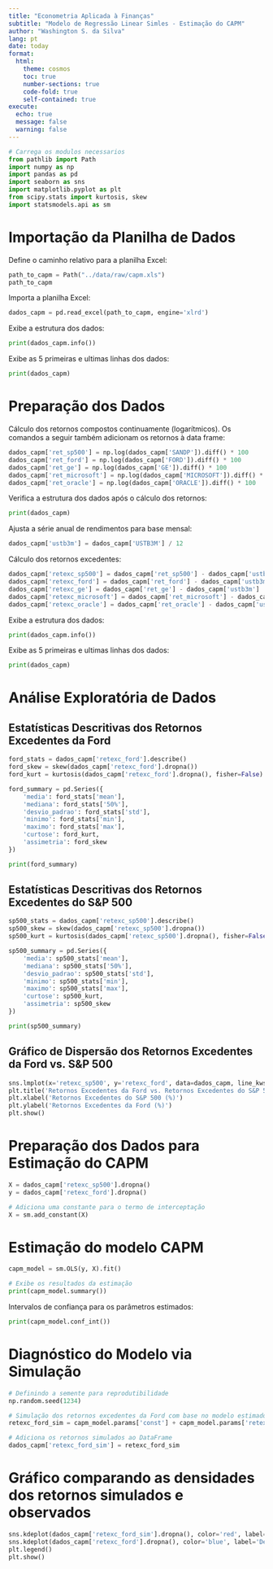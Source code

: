 ```yaml
---
title: "Econometria Aplicada à Finanças"
subtitle: "Modelo de Regressão Linear Simles - Estimação do CAPM"
author: "Washington S. da Silva"
lang: pt
date: today
format: 
  html:
    theme: cosmos
    toc: true
    number-sections: true
    code-fold: true
    self-contained: true
execute:
  echo: true
  message: false
  warning: false
---
```


```python
# Carrega os modulos necessarios
from pathlib import Path
import numpy as np
import pandas as pd 
import seaborn as sns
import matplotlib.pyplot as plt
from scipy.stats import kurtosis, skew
import statsmodels.api as sm
```

# Importação da Planilha de Dados

Define o caminho relativo para a planilha Excel: 

```python
path_to_capm = Path("../data/raw/capm.xls")
path_to_capm
```

Importa a planilha Excel:

```python
dados_capm = pd.read_excel(path_to_capm, engine='xlrd')
```

Exibe a estrutura dos dados:

```python
print(dados_capm.info())
```

Exibe as 5 primeiras e ultimas linhas dos dados:

```python
print(dados_capm)
```


# Preparação dos Dados

Cálculo dos retornos compostos continuamente (logarítmicos). Os comandos a seguir também adicionam os retornos à data frame:

```python
dados_capm['ret_sp500'] = np.log(dados_capm['SANDP']).diff() * 100
dados_capm['ret_ford'] = np.log(dados_capm['FORD']).diff() * 100
dados_capm['ret_ge'] = np.log(dados_capm['GE']).diff() * 100
dados_capm['ret_microsoft'] = np.log(dados_capm['MICROSOFT']).diff() * 100
dados_capm['ret_oracle'] = np.log(dados_capm['ORACLE']).diff() * 100
```

Verifica a estrutura dos dados após o cálculo dos retornos:

```python
print(dados_capm)
```

Ajusta a série anual de rendimentos para base mensal:

```python
dados_capm['ustb3m'] = dados_capm['USTB3M'] / 12
```


Cálculo dos retornos excedentes: 

```python
dados_capm['retexc_sp500'] = dados_capm['ret_sp500'] - dados_capm['ustb3m']
dados_capm['retexc_ford'] = dados_capm['ret_ford'] - dados_capm['ustb3m']
dados_capm['retexc_ge'] = dados_capm['ret_ge'] - dados_capm['ustb3m']
dados_capm['retexc_microsoft'] = dados_capm['ret_microsoft'] - dados_capm['ustb3m']
dados_capm['retexc_oracle'] = dados_capm['ret_oracle'] - dados_capm['ustb3m']
```

Exibe a estrutura dos dados:

```python
print(dados_capm.info())
```

Exibe as 5 primeiras e ultimas linhas dos dados:

```python
print(dados_capm)
```

# Análise Exploratória de Dados

## Estatísticas Descritivas dos Retornos Excedentes da Ford

```python
ford_stats = dados_capm['retexc_ford'].describe()
ford_skew = skew(dados_capm['retexc_ford'].dropna())
ford_kurt = kurtosis(dados_capm['retexc_ford'].dropna(), fisher=False)

ford_summary = pd.Series({
    'media': ford_stats['mean'],
    'mediana': ford_stats['50%'],
    'desvio_padrao': ford_stats['std'],
    'minimo': ford_stats['min'],
    'maximo': ford_stats['max'],
    'curtose': ford_kurt,
    'assimetria': ford_skew
})

print(ford_summary)
```


## Estatísticas Descritivas dos Retornos Excedentes do S&P 500

```python
sp500_stats = dados_capm['retexc_sp500'].describe()
sp500_skew = skew(dados_capm['retexc_sp500'].dropna())
sp500_kurt = kurtosis(dados_capm['retexc_sp500'].dropna(), fisher=False)

sp500_summary = pd.Series({
    'media': sp500_stats['mean'],
    'mediana': sp500_stats['50%'],
    'desvio_padrao': sp500_stats['std'],
    'minimo': sp500_stats['min'],
    'maximo': sp500_stats['max'],
    'curtose': sp500_kurt,
    'assimetria': sp500_skew
})

print(sp500_summary)
```



## Gráfico de Dispersão dos Retornos Excedentes da Ford vs. S&P 500

```python
sns.lmplot(x='retexc_sp500', y='retexc_ford', data=dados_capm, line_kws={'color': 'red'}, ci=None)
plt.title('Retornos Excedentes da Ford vs. Retornos Excedentes do S&P 500')
plt.xlabel('Retornos Excedentes do S&P 500 (%)')
plt.ylabel('Retornos Excedentes da Ford (%)')
plt.show()
```


# Preparação dos Dados para Estimação do CAPM

```python
X = dados_capm['retexc_sp500'].dropna()
y = dados_capm['retexc_ford'].dropna()

# Adiciona uma constante para o termo de interceptação
X = sm.add_constant(X)
```


# Estimação do modelo CAPM

```python
capm_model = sm.OLS(y, X).fit()

# Exibe os resultados da estimação
print(capm_model.summary())
```


Intervalos de confiança para os parâmetros estimados: 

```python
print(capm_model.conf_int())
```


# Diagnóstico do Modelo via Simulação

```python
# Definindo a semente para reprodutibilidade
np.random.seed(1234)

# Simulação dos retornos excedentes da Ford com base no modelo estimado
retexc_ford_sim = capm_model.params['const'] + capm_model.params['retexc_sp500'] * dados_capm['retexc_sp500'] + np.random.normal(0, capm_model.resid.std(), len(dados_capm))

# Adiciona os retornos simulados ao DataFrame
dados_capm['retexc_ford_sim'] = retexc_ford_sim
```

# Gráfico comparando as densidades dos retornos simulados e observados

```python
sns.kdeplot(dados_capm['retexc_ford_sim'].dropna(), color='red', label='Densidade dos Retornos Simulados')
sns.kdeplot(dados_capm['retexc_ford'].dropna(), color='blue', label='Densidade dos Retornos Observados')
plt.legend()
plt.show()
```




